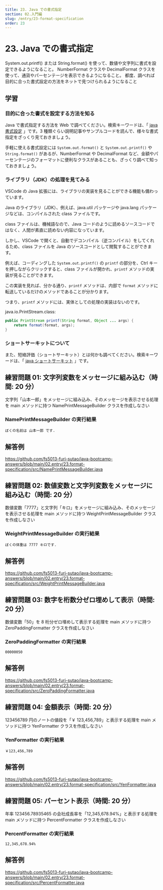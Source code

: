 ```yaml
---
title: 23. Java での書式指定
section: 02.入門編
slug: /entry/23-format-specification
order: 23
---
```


# 23. Java での書式指定

<p class="goal">
  System.out.printf() または String.format()
  を使って、数値や文字列に書式を設定できるようになること。 NumberFormat クラスや
  DecimalFormat クラスを使って、通貨やパーセンテージを表示できるようになること。
  都度、調べれば目的に合った書式設定の方法をネットで見つけられるようになること
</p>

## 学習

### 目的に合った書式を設定する方法を知る

Java で書式指定する方法を Web で調べてください。検索キーワードは、「 [java 書式設定](https://www.google.com/search?q=java+書式指定) 」です。3 種類ぐらい説明記事やサンプルコードを読んで、様々な書式指定をざっくり見ておきましょう。

手軽に使える書式設定には `System.out.format()` と `System.out.printf()` や `String.format()` があるが、NumberFormat や DecimalFormat など、金額やパーセンテージのフォーマットに便利なクラスがあることも、ざっくり調べて知っておきましょう。

### ライブラリ（JDK）の処理を見てみる

VSCode の Java 拡張には、ライブラリの実装を見ることができる機能も備わっています。

Java のライブラリ（JDK）、例えば、java.util パッケージや java.lang パッケージなどは、コンパイルされた class ファイルです。

class ファイルは、機械語なので、Java コードのように読めるソースコードではなく、人間が素直に読めない内容になっています。

しかし、VSCode で開くと、自動でデコンパイル（逆コンパイル）をしてくれるため、class ファイルを Java のソースコードとして閲覧することができます。

例えば、コーディングした `System.out.printf()` の `printf` の部分を、Ctrl キーを押しながらクリックすると、class ファイルが開かれ、`printf` メソッドの実装が見ることができます。

この実装を見れば、分かる通り、`printf` メソッドは、内部で `format` メソッドに転送しているだけのメソッドであることが分かります。

つまり、`printf` メソッドには、実体としての処理の実装はないのです。

java.io.PrintStream.class:  
``` java
public PrintStream printf(String format, Object ... args) {
    return format(format, args);
}
```

### ショートサーキットについて

また、短絡評価（ショートサーキット）とは何かも調べてください。検索キーワードは、「 [java ショートサーキット](https://www.google.com/search?q=java+ショートサーキット) 」です。

## 練習問題 01: 文字列変数をメッセージに組み込む（時間: 20 分）

文字列「山本一郎」をメッセージに組み込み、そのメッセージを表示させる処理を main メソッドに持つ NamePrintMessageBuilder クラスを作成しなさい

### NamePrintMessageBuilder の実行結果

```
ぼくの名前は 山本一郎 です.
```

## 解答例

https://github.com/fs5013-furi-sutao/java-bootcamp-answers/blob/main/02.entry/23.format-specification/src/NamePrintMessageBuilder.java

## 練習問題 02: 数値変数と文字列変数をメッセージに組み込む（時間: 20 分）

数値変数「7777」と文字列「キロ」をメッセージに組み込み、そのメッセージを表示させる処理を main メソッドに持つ WeightPrintMessageBuilder クラスを作成しなさい

### WeightPrintMessageBuilder の実行結果

```
ぼくの体重は 7777 キロです.
```

## 解答例

https://github.com/fs5013-furi-sutao/java-bootcamp-answers/blob/main/02.entry/23.format-specification/src/WeightPrintMessageBuilder.java

## 練習問題 03: 数字を桁数分ゼロ埋めして表示（時間: 20 分）

数値変数「50」を 8 桁分ゼロ埋めして表示する処理を main メソッドに持つ ZeroPaddingFormatter クラスを作成しなさい

### ZeroPaddingFormatter の実行結果

```
00000050
```

## 解答例

https://github.com/fs5013-furi-sutao/java-bootcamp-answers/blob/main/02.entry/23.format-specification/src/ZeroPaddingFormatter.java

## 練習問題 04: 金額表示（時間: 20 分）

123456789 円のノートの値段を「￥ 123,456,789」と表示する処理を main メソッドに持つ YenFormatter クラスを作成しなさい

### YenFormatter の実行結果

```
￥123,456,789
```

## 解答例

https://github.com/fs5013-furi-sutao/java-bootcamp-answers/blob/main/02.entry/23.format-specification/src/YenFormatter.java

## 練習問題 05: パーセント表示（時間: 20 分）

年率 123456.78935465 の会社成長率を「12,345,678.94%」と表示する処理を main メソッドに持つ PercentFormatter クラスを作成しなさい

### PercentFormatter の実行結果

```
12,345,678.94%
```

## 解答例

https://github.com/fs5013-furi-sutao/java-bootcamp-answers/blob/main/02.entry/23.format-specification/src/PercentFormatter.java
